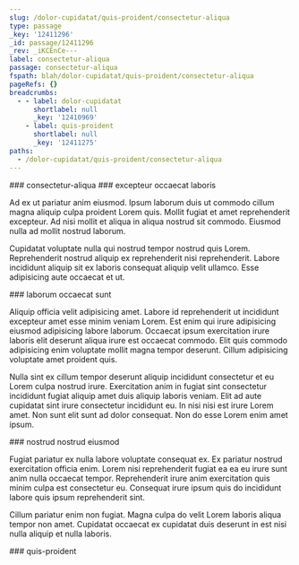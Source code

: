 ```yaml
---
slug: /dolor-cupidatat/quis-proident/consectetur-aliqua
type: passage
_key: '12411296'
_id: passage/12411296
_rev: _iKCEnCe---
label: consectetur-aliqua
passage: consectetur-aliqua
fspath: blah/dolor-cupidatat/quis-proident/consectetur-aliqua
pageRefs: {}
breadcrumbs:
  - - label: dolor-cupidatat
      shortlabel: null
      _key: '12410969'
    - label: quis-proident
      shortlabel: null
      _key: '12411275'
paths:
  - /dolor-cupidatat/quis-proident/consectetur-aliqua
---
```


<NuggetArea>
<Passage slug="/dolor-cupidatat/quis-proident/consectetur-aliqua" type="passage" _key="12411296" _id="passage/12411296" _rev="_iKCEnCe---" label="consectetur-aliqua" passage="consectetur-aliqua" fspath="blah/dolor-cupidatat/quis-proident/consectetur-aliqua" paths="/dolor-cupidatat/quis-proident/consectetur-aliqua">
<NuggetBody>
### consectetur-aliqua

</NuggetBody>
<Breadcrumbs>
<Crumbs>
<Crumb _key="12410969" label="dolor-cupidatat" /><Crumb _key="12411275" label="quis-proident" />
</Crumbs>
</Breadcrumbs>
</Passage>

<NuggetsInbound>
</NuggetsInbound>
<NuggetsOutbound>
<Nugget direction="outbound" type="nugget" _key="856c0e21-0889-4ca1-9cb7-d4b0ebf109e8" _id="nugget/856c0e21-0889-4ca1-9cb7-d4b0ebf109e8" _rev="_iKCEnCe--_" fspath="blah/dolor-cupidatat/quis-proident/consectetur-aliqua/excepteur-occaecat-laboris.md" label="excepteur occaecat laboris" paths="/dolor-cupidatat/quis-proident/consectetur-aliqua/excepteur-occaecat-laboris" slug="/dolor-cupidatat/quis-proident/consectetur-aliqua/excepteur-occaecat-laboris">
<NuggetBody>
### excepteur occaecat laboris

Ad ex ut pariatur anim eiusmod. Ipsum laborum duis ut commodo cillum magna aliquip culpa proident Lorem quis. Mollit fugiat et amet reprehenderit excepteur. Ad nisi mollit et aliqua in aliqua nostrud sit commodo. Eiusmod nulla ad mollit nostrud laborum.

Cupidatat voluptate nulla qui nostrud tempor nostrud quis Lorem. Reprehenderit nostrud aliquip ex reprehenderit nisi reprehenderit. Labore incididunt aliquip sit ex laboris consequat aliquip velit ullamco. Esse adipisicing aute occaecat et ut.

</NuggetBody>
</Nugget>

<Nugget direction="outbound" type="nugget" _key="eebb72d6-220d-45db-809a-6a33e172443b" _id="nugget/eebb72d6-220d-45db-809a-6a33e172443b" _rev="_iKCEnCe--A" fspath="blah/dolor-cupidatat/quis-proident/consectetur-aliqua/laborum-occaecat-sunt.md" label="laborum occaecat sunt" paths="/dolor-cupidatat/quis-proident/consectetur-aliqua/laborum-occaecat-sunt" slug="/dolor-cupidatat/quis-proident/consectetur-aliqua/laborum-occaecat-sunt">
<NuggetBody>
### laborum occaecat sunt

Aliquip officia velit adipisicing amet. Labore id reprehenderit ut incididunt excepteur amet esse minim veniam Lorem. Est enim qui irure adipisicing eiusmod adipisicing labore laborum. Occaecat ipsum exercitation irure laboris elit deserunt aliqua irure est occaecat commodo. Elit quis commodo adipisicing enim voluptate mollit magna tempor deserunt. Cillum adipisicing voluptate amet proident quis.

Nulla sint ex cillum tempor deserunt aliquip incididunt consectetur et eu Lorem culpa nostrud irure. Exercitation anim in fugiat sint consectetur incididunt fugiat aliquip amet duis aliquip laboris veniam. Elit ad aute cupidatat sint irure consectetur incididunt eu. In nisi nisi est irure Lorem amet. Non sunt elit sunt ad dolor consequat. Non do esse Lorem enim amet ipsum.

</NuggetBody>
</Nugget>

<Nugget direction="outbound" type="nugget" _key="a8828e48-bf0c-405f-a64b-62d45d24ed50" _id="nugget/a8828e48-bf0c-405f-a64b-62d45d24ed50" _rev="_iKCEnCi---" fspath="blah/dolor-cupidatat/quis-proident/consectetur-aliqua/nostrud-nostrud-eiusmod.md" label="nostrud nostrud eiusmod" paths="/dolor-cupidatat/quis-proident/consectetur-aliqua/nostrud-nostrud-eiusmod" slug="/dolor-cupidatat/quis-proident/consectetur-aliqua/nostrud-nostrud-eiusmod">
<NuggetBody>
### nostrud nostrud eiusmod

Fugiat pariatur ex nulla labore voluptate consequat ex. Ex pariatur nostrud exercitation officia enim. Lorem nisi reprehenderit fugiat ea ea eu irure sunt anim nulla occaecat tempor. Reprehenderit irure anim exercitation quis minim culpa est consectetur eu. Consequat irure ipsum quis do incididunt labore quis ipsum reprehenderit sint.

Cillum pariatur enim non fugiat. Magna culpa do velit Lorem laboris aliqua tempor non amet. Cupidatat occaecat ex cupidatat duis deserunt in est nisi nulla aliquip et nulla laboris.

</NuggetBody>
</Nugget>

</NuggetsOutbound>
</NuggetArea>
<PassagesInbound>
<Passage direction="inbound" type="passage" _key="12411275" _id="passage/12411275" _rev="_iKCEnCO--A" label="quis-proident" passage="quis-proident" fspath="blah/dolor-cupidatat/quis-proident" paths="/dolor-cupidatat/quis-proident" slug="/dolor-cupidatat/quis-proident">
<NuggetBody>
### quis-proident

</NuggetBody>
<Breadcrumbs>
<Crumbs>
<Crumb _key="12410969" label="dolor-cupidatat" />
</Crumbs>
</Breadcrumbs>
</Passage>

</PassagesInbound>
<PassagesOutbound>
</PassagesOutbound>